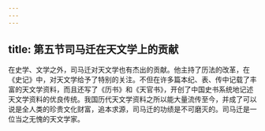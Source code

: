 ```yaml
---
---
---
```

title: 第五节司马迁在天文学上的贡献
---



在史学、文学之外，司马迁对天文学也有杰出的贡献。他主持了历法的改革，在《史记》中，对天文学给予了特别的关注。不但在许多篇本纪、表、传中记载了丰富的天文学资料，而且还写了《历书》和《天官书》，开创了中国史书系统地记述天文学资料的优良传统。我国历代天文学资料之所以能大量流传至今，并成了可以说是全人类的珍贵文化财富，追本求源，司马迁的功绩是不可磨灭的。司马迁是一位当之无愧的天文学家。